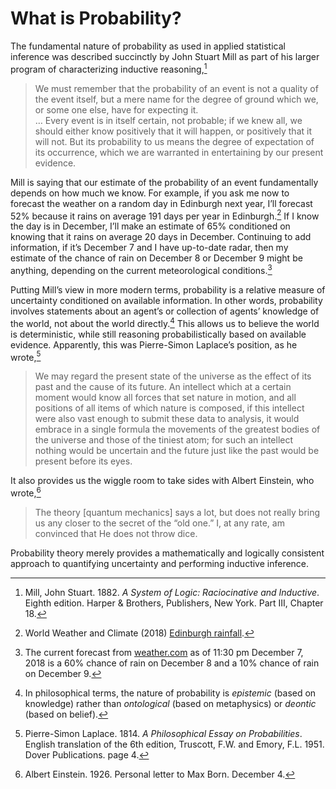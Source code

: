 # What is Probability? {-}

The fundamental nature of probability as used in applied statistical
inference was described succinctly by John Stuart Mill as part of his
larger program of characterizing inductive reasoning,^[Mill, John
Stuart.  1882.  *A System of Logic: Raciocinative and Inductive*.
Eighth edition. Harper & Brothers, Publishers, New York. Part III,
Chapter 18.]

> We must remember that the probability of an event is not a quality
of the event itself, but a mere name for the degree of ground which
we, or some one else, have for expecting it. <br /> $\ldots$ Every event is
in itself certain, not probable; if we knew all, we should either know
positively that it will happen, or positively that it will not. But
its probability to us means the degree of expectation of its
occurrence, which we are warranted in entertaining by our present
evidence.

Mill is saying that our estimate of the probability of an event
fundamentally depends on how much we know.  For example, if you ask me
now to forecast the weather on a random day in Edinburgh next year,
I'll forecast 52% because it rains on average 191 days per year in
Edinburgh.^[World Weather and Climate (2018) [Edinburgh
rainfall](https://weather-and-climate.com/average-monthly-Rainy-days,Edinburgh-uk,Scotland).]
If I know the day is in December, I'll make an estimate of 65%
conditioned on knowing that it rains on average 20 days in December.
Continuing to add information, if it's December 7 and I have
up-to-date radar, then my estimate of the chance of rain on December 8
or December 9 might be anything, depending on the current
meteorological conditions.^[The current forecast from
[weather.com](https://weather.com/weather/today/l/55.95,-3.19) as of
11:30 pm December 7, 2018 is a 60% chance of rain on December 8 and
a 10% chance of rain on December 9.]

Putting Mill's view in more modern terms, probability is a relative
measure of uncertainty conditioned on available information.  In other
words, probability involves statements about an agent's or collection
of agents' knowledge of the world, not about the world directly.^[In
philosophical terms, the nature of probability is *epistemic* (based
on knowledge) rather than *ontological* (based on metaphysics) or
*deontic* (based on belief).]  This allows us to believe the world is
deterministic, while still reasoning probabilistically based on
available evidence. Apparently, this was Pierre-Simon Laplace's
position, as he wrote,^[Pierre-Simon Laplace. 1814.  *A Philosophical
Essay on Probabilities*. English translation of the 6th edition,
Truscott, F.W. and Emory, F.L. 1951. Dover Publications.  page 4.]

> We may regard the present state of the universe as the effect of its
  past and the cause of its future. An intellect which at a certain
  moment would know all forces that set nature in motion, and all
  positions of all items of which nature is composed, if this
  intellect were also vast enough to submit these data to analysis, it
  would embrace in a single formula the movements of the greatest
  bodies of the universe and those of the tiniest atom; for such an
  intellect nothing would be uncertain and the future just like the
  past would be present before its eyes.

It also provides us the wiggle room to take sides with Albert
Einstein, who wrote,^[Albert Einstein.  1926.  Personal letter to Max
Born. December 4.]

> The theory [quantum mechanics] says a lot, but does not really bring
  us any closer to the secret of the "old one." I, at any rate, am
  convinced that He does not throw dice.

Probability theory merely provides a mathematically and logically
consistent approach to quantifying uncertainty and performing
inductive inference.
